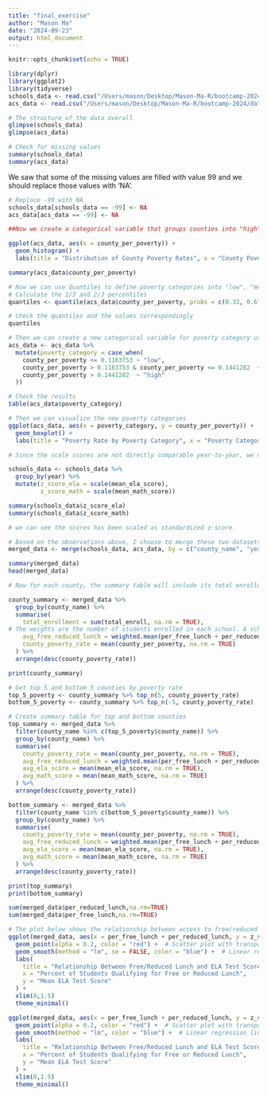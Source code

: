 ```yaml
---
title: "final_exercise"
author: "Mason Ma"
date: "2024-09-23"
output: html_document
---
```


```r
knitr::opts_chunk$set(echo = TRUE)
```

```r
library(dplyr)
library(ggplot2)
library(tidyverse)
schools_data <- read.csv("/Users/mason/Desktop/Mason-Ma-R/bootcamp-2024/data/nys_schools.csv")
acs_data <- read.csv("/Users/mason/Desktop/Mason-Ma-R/bootcamp-2024/data/nys_acs.csv")
```

```r
# The structure of the data overall
glimpse(schools_data)
glimpse(acs_data)

# Check for missing values
summary(schools_data)
summary(acs_data)

```

We saw that some of the missing values are filled with value 99 and we should replace those values with 'NA'.

```r
# Replace -99 with NA
schools_data[schools_data == -99] <- NA
acs_data[acs_data == -99] <- NA
```

```r
##Now we create a categorical variable that groups counties into "high", "medium", and "low" poverty groups by quantiles. First we need to check the distribution of the variable "Poverty rate".

ggplot(acs_data, aes(x = county_per_poverty)) +
  geom_histogram() +
  labs(title = "Distribution of County Poverty Rates", x = "County Poverty Rate (%)", y = "Count")

summary(acs_data$county_per_poverty)
```

```r
# Now we can use Quantiles to define poverty categories into "low", "medium", and "high."
# Calculate the 1/3 and 2/3 percentiles
quantiles <- quantile(acs_data$county_per_poverty, probs = c(0.33, 0.67), na.rm = TRUE)

# check the quantiles and the values correspondingly
quantiles
```

```r
# Then we can create a new categorical variable for poverty category using the values above
acs_data <- acs_data %>%
  mutate(poverty_category = case_when(
    county_per_poverty <= 0.1163753 ~ "low",
    county_per_poverty > 0.1163753 & county_per_poverty <= 0.1441282  ~ "medium",
    county_per_poverty > 0.1441282  ~ "high"
  ))

# Check the results
table(acs_data$poverty_category)
```

```r
# Then we can visualize the new poverty categories
ggplot(acs_data, aes(x = poverty_category, y = county_per_poverty)) +
  geom_boxplot() +
  labs(title = "Poverty Rate by Poverty Category", x = "Poverty Category", y = "Poverty Rate (%)")

```

```r
# Since the scale scores are not directly comparable year-to-year, we need to create a new variable that is the standardized z-score for math and English Language Arts (ELA) for each year.

schools_data <- schools_data %>%
  group_by(year) %>%
  mutate(z_score_ela = scale(mean_ela_score),
         z_score_math = scale(mean_math_score))

summary(schools_data$z_score_ela)
summary(schools_data$z_score_math)

# we can see the scores has been scaled as standardized z-score.
```
```r
# Based on the observations above, I choose to merge these two datasets by their county_name and year.
merged_data <- merge(schools_data, acs_data, by = c("county_name", "year"))

summary(merged_data)
head(merged_data)
```

```r
# Now for each county, the summary table will include its total enrollment, percent of students qualifying for free or reduced price lunch, and percent of population in poverty.

county_summary <- merged_data %>%
  group_by(county_name) %>%
  summarise(
    total_enrollment = sum(total_enroll, na.rm = TRUE),
# The weights are the number of students enrolled in each school. A school with a larger enrollment should have more influence on the overall average than a smaller school.    
    avg_free_reduced_lunch = weighted.mean(per_free_lunch + per_reduced_lunch, total_enroll, na.rm = TRUE),
    county_poverty_rate = mean(county_per_poverty, na.rm = TRUE)
  ) %>%
  arrange(desc(county_poverty_rate))

print(county_summary)
```
```r
# Get top 5 and bottom 5 counties by poverty rate
top_5_poverty <- county_summary %>% top_n(5, county_poverty_rate)
bottom_5_poverty <- county_summary %>% top_n(-5, county_poverty_rate)
```


```r
# Create summary table for top and bottom counties
top_summary <- merged_data %>%
  filter(county_name %in% c(top_5_poverty$county_name)) %>%
  group_by(county_name) %>%
  summarise(
    county_poverty_rate = mean(county_per_poverty, na.rm = TRUE),
    avg_free_reduced_lunch = weighted.mean(per_free_lunch + per_reduced_lunch, total_enroll, na.rm = TRUE),
    avg_ela_score = mean(mean_ela_score, na.rm = TRUE),
    avg_math_score = mean(mean_math_score, na.rm = TRUE)
  ) %>%
  arrange(desc(county_poverty_rate))
```

```r
bottom_summary <- merged_data %>%
  filter(county_name %in% c(bottom_5_poverty$county_name)) %>%
  group_by(county_name) %>%
  summarise(
    county_poverty_rate = mean(county_per_poverty, na.rm = TRUE),
    avg_free_reduced_lunch = weighted.mean(per_free_lunch + per_reduced_lunch, total_enroll, na.rm = TRUE),
    avg_ela_score = mean(mean_ela_score, na.rm = TRUE),
    avg_math_score = mean(mean_math_score, na.rm = TRUE)
  ) %>%
  arrange(desc(county_poverty_rate))
```

```r
print(top_summary)
print(bottom_summary)
```

```r
sum(merged_data$per_reduced_lunch,na.rm=TRUE)
sum(merged_data$per_free_lunch,na.rm=TRUE)
```

```r
# The plot below shows the relationship between access to free/reduced price lunch and test performance at the school level.
ggplot(merged_data, aes(x = per_free_lunch + per_reduced_lunch, y = z_score_ela)) +
  geom_point(alpha = 0.2, color = "red") +  # Scatter plot with transparency
  geom_smooth(method = "lm", se = FALSE, color = "blue") +  # Linear regression line
  labs(
    title = "Relationship Between Free/Reduced Lunch and ELA Test Scores",
    x = "Percent of Students Qualifying for Free or Reduced Lunch",
    y = "Mean ELA Test Score"
  ) +
  xlim(0,1.5)
  theme_minimal()

```
```r
ggplot(merged_data, aes(x = per_free_lunch + per_reduced_lunch, y = z_score_math)) +
  geom_point(alpha = 0.2, color = "red") +  # Scatter plot with transparency
  geom_smooth(method = "lm", color = "blue") +  # Linear regression line
  labs(
    title = "Relationship Between Free/Reduced Lunch and ELA Test Scores",
    x = "Percent of Students Qualifying for Free or Reduced Lunch",
    y = "Mean ELA Test Score"
  ) +
  xlim(0,1.5)
  theme_minimal()
```

